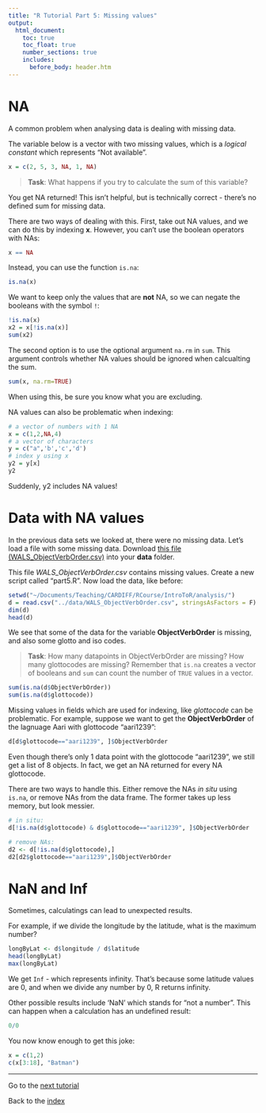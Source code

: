```yaml
---
title: "R Tutorial Part 5: Missing values"
output:
  html_document:
    toc: true
    toc_float: true
    number_sections: true
    includes:
      before_body: header.htm
---
```


# NA

A common problem when analysing data is dealing with missing data.  

The variable below is a vector with two missing values, which is a *logical constant* which represents "Not available".

```r
x = c(2, 5, 3, NA, 1, NA)
```

> **Task**: What happens if you try to calculate the sum of this variable?

You get NA returned!  This isn't helpful, but is technically correct - there's no defined sum for missing data.

There are two ways of dealing with this.  First, take out NA values, and we can do this by indexing **x**.  However, you can't use the boolean operators with NAs:

```r
x == NA
```

Instead, you can use the function `is.na`:

```r
is.na(x)
```

We want to keep only the values that are **not** NA, so we can negate the booleans with the symbol `!`:

```r
!is.na(x)
x2 = x[!is.na(x)]
sum(x2)
```

The second option is to use the optional argument `na.rm` in `sum`.  This argument controls whether NA values should be ignored when calcualting the sum.

```r
sum(x, na.rm=TRUE)
```

When using this, be sure you know what you are excluding.

NA values can also be problematic when indexing:

```r
# a vector of numbers with 1 NA
x = c(1,2,NA,4)
# a vector of characters
y = c("a",'b','c','d')
# index y using x
y2 = y[x]
y2
```

Suddenly, y2 includes NA values!

# Data with NA values

In the previous data sets we looked at, there were no missing data. Let's load a file with some missing data. Download <a href="https://raw.githubusercontent.com/seannyD/IntroToRForTheLanguageSciences/master/data/WALS_ObjectVerbOrder.csv" download>this file (WALS_ObjectVerbOrder.csv)</a> into your **data** folder.

This file *WALS_ObjectVerbOrder.csv* contains missing values. Create a new script called "part5.R". Now load the data, like before:

```r
setwd("~/Documents/Teaching/CARDIFF/RCourse/IntroToR/analysis/")
d = read.csv("../data/WALS_ObjectVerbOrder.csv", stringsAsFactors = F)
dim(d)
head(d)
```

We see that some of the data for the variable **ObjectVerbOrder** is missing, and also some glotto and iso codes.

> **Task**: How many datapoints in ObjectVerbOrder are missing?  How many glottocodes are missing?  Remember that `is.na` creates a vector of booleans and `sum` can count the number of `TRUE` values in a vector.

```r
sum(is.na(d$ObjectVerbOrder))
sum(is.na(d$glottocode))
```

Missing values in fields which are used for indexing, like *glottocode* can be problematic.  For example, suppose we want to get the **ObjectVerbOrder** of the lagnuage Aari with glottocode "aari1239":

```r
d[d$glottocode=="aari1239", ]$ObjectVerbOrder
```

Even though there's only 1 data point with the glottocode "aari1239", we still get a list of 8 objects.  In fact, we get an NA returned for every NA glottocode.

There are two ways to handle this.  Either remove the NAs *in situ* using `is.na`, or remove NAs from the data frame.  The former takes up less memory, but look messier.

```r
# in situ:
d[!is.na(d$glottocode) & d$glottocode=="aari1239", ]$ObjectVerbOrder

# remove NAs:
d2 <- d[!is.na(d$glottocode),]
d2[d2$glottocode=="aari1239",]$ObjectVerbOrder
```


# NaN and Inf

Sometimes, calculatings can lead to unexpected results.

For example, if we divide the longitude by the latitude, what is the maximum number?

```r
longByLat <- d$longitude / d$latitude
head(longByLat)
max(longByLat)
```

We get `Inf` - which represents infinity.  That's because some latitude values are 0, and when we divide any number by 0, R returns infinity.

Other possible results include 'NaN' which stands for "not a number".  This can happen when a calculation has an undefined result:

```r
0/0
```


You now know enough to get this joke:

```r
x = c(1,2)
c(x[3:18], "Batman")
```


---

Go to the [next tutorial](IntroToR_6.html)

Back to the [index](../index.html)